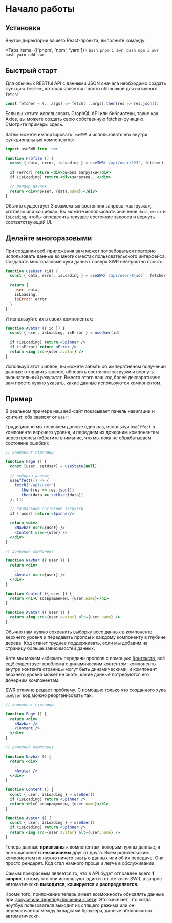 
# Начало работы

## Установка

Внутри директории вашего React-проекта, выполните команду:

<Tabs items={['pnpm', 'npm', 'yarn']}>
  <Tab>
    ```bash
    pnpm i swr
    ```
  </Tab>
  <Tab>
    ```bash
    npm i swr
    ```
  </Tab>
  <Tab>
    ```bash
    yarn add swr
    ```
  </Tab>
</Tabs>

## Быстрый старт

Для обычных RESTful API с данными JSON сначала необходимо создать функцию `fetcher`, которая является
просто оболочкой для нативного `fetch`:

```jsx
const fetcher = (...args) => fetch(...args).then(res => res.json())
```

<Callout emoji="💡">
  Если вы хотите использовать GraphQL API или библиотеки, такие как Axios, вы можете создать свою
  собственную fetcher-функцию.
  Смотрите примеры <Link href="/docs/data-fetching">здесь</Link>.
</Callout>

Затем можете импортировать `useSWR` и использовать его внутри функциональных компонентов:

```jsx
import useSWR from 'swr'

function Profile () {
  const { data, error, isLoading } = useSWR('/api/user/123', fetcher)

  if (error) return <div>ошибка загрузки</div>
  if (isLoading) return <div>загрузка...</div>

  // рендер данных
  return <div>привет, {data.name}!</div>
}
```

Обычно существует 3 возможных состояния запроса: «загрузка», «готово» или «ошибка». Вы можете использовать
значение `data`, `error` и `isLoading`, чтобы определить текущее состояние запроса и вернуть соответствующий UI.

## Делайте многоразовыми

При создании веб-приложения вам может потребоваться повторно использовать данные во многих местах
пользовательского интерфейса. Создавать многоразовые хуки данных поверх SWR невероятно просто:

```jsx
function useUser (id) {
  const { data, error, isLoading } = useSWR(`/api/user/${id}`, fetcher)

  return {
    user: data,
    isLoading,
    isError: error
  }
}
```

И используйте их в своих компонентах:

```jsx
function Avatar ({ id }) {
  const { user, isLoading, isError } = useUser(id)

  if (isLoading) return <Spinner />
  if (isError) return <Error />
  return <img src={user.avatar} />
}
```

Используя этот шаблон, вы можете забыть об императивном получении данных: отправить запрос,
обновить состояние загрузки и вернуть окончательный результат. Вместо этого ваш код более декларативен:
вам просто нужно указать, какие данные используются компонентом.

## Пример

В реальном примере наш веб-сайт показывает панель навигации и контент, оба зависят от `user`:


<div className="mt-8">
  <Welcome/>
</div>

Традиционно мы получаем данные один раз, используя `useEffect` в компоненте верхнего уровня,
и передаем их дочерним компонентам через пропсы (обратите внимание, что мы пока не обрабатываем
состояние ошибки):

```jsx {7-11,17,18,27}
// компонент страницы

function Page () {
  const [user, setUser] = useState(null)

  // выборка данных
  useEffect(() => {
    fetch('/api/user')
      .then(res => res.json())
      .then(data => setUser(data))
  }, [])

  // глобальное состояние загрузки
  if (!user) return <Spinner/>

  return <div>
    <Navbar user={user} />
    <Content user={user} />
  </div>
}

// дочерний компонент

function Navbar ({ user }) {
  return <div>
    ...
    <Avatar user={user} />
  </div>
}

function Content ({ user }) {
  return <h1>С возвращением, {user.name}</h1>
}

function Avatar ({ user }) {
  return <img src={user.avatar} alt={user.name} />
}
```

Обычно нам нужно сохранить выборку всех данных в компоненте верхнего уровня и передавать пропсы
к каждому компоненту в глубине дерева. Код станет труднее поддерживать, если мы добавим на страницу
больше зависимостей данных.

Хотя мы можем избежать передачи пропсов с помощью [Контекста](https://ru.reactjs.org/docs/context.html),
всё ещё существует проблема с динамическим контентом: компоненты внутри контента страницы могут быть
динамическими, и компонент верхнего уровня может не знать, какие данные потребуются его дочерним компонентам.

SWR отлично решает проблему. С помощью только что созданного хука `useUser` код можно реорганизовать так:

```jsx {20,26}
// компонент страницы

function Page () {
  return <div>
    <Navbar />
    <Content />
  </div>
}

// дочерний компонент

function Navbar () {
  return <div>
    ...
    <Avatar />
  </div>
}

function Content () {
  const { user, isLoading } = useUser()
  if (isLoading) return <Spinner />
  return <h1>С возвращением, {user.name}</h1>
}

function Avatar () {
  const { user, isLoading } = useUser()
  if (isLoading) return <Spinner />
  return <img src={user.avatar} alt={user.name} />
}
```

Теперь данные **привязаны** к компонентам, которым нужны данные, и все компоненты **независимы**
друг от друга. Всем родительским компонентам не нужно ничего знать о данных или об их передаче.
Они просто рендерят. Код стал намного проще и легче в обслуживании.

Самым прекрасным является то, что в API будет отправлен всего **1 запрос**, потому что они используют
один и тот же ключ SWR, а запрос автоматически **выводится**, **кэшируется** и **распределяется**.

Кроме того, приложение теперь имеет возможность обновлять данные при [фокусе или переподключении к сети](/docs/revalidation)!
Это означает, что когда ноутбук пользователя выходит из спящего режима или он переключается
между вкладками браузера, данные обновляются автоматически.
